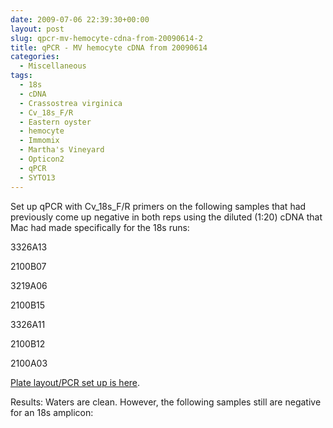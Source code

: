 ```yaml
---
date: 2009-07-06 22:39:30+00:00
layout: post
slug: qpcr-mv-hemocyte-cdna-from-20090614-2
title: qPCR - MV hemocyte cDNA from 20090614
categories:
  - Miscellaneous
tags:
  - 18s
  - cDNA
  - Crassostrea virginica
  - Cv_18s_F/R
  - Eastern oyster
  - hemocyte
  - Immomix
  - Martha's Vineyard
  - Opticon2
  - qPCR
  - SYTO13
---
```


Set up qPCR with Cv_18s_F/R primers on the following samples that had previously come up negative in both reps using the diluted (1:20) cDNA that Mac had made specifically for the 18s runs:

3326A13

2100B07

3219A06

2100B15

3326A11

2100B12

2100A03

[Plate layout/PCR set up is here](https://eagle.fish.washington.edu/Arabidopsis/Notebook%20Workup%20Files/20090706-01.jpg).

Results: Waters are clean. However, the following samples still are negative for an 18s amplicon:
